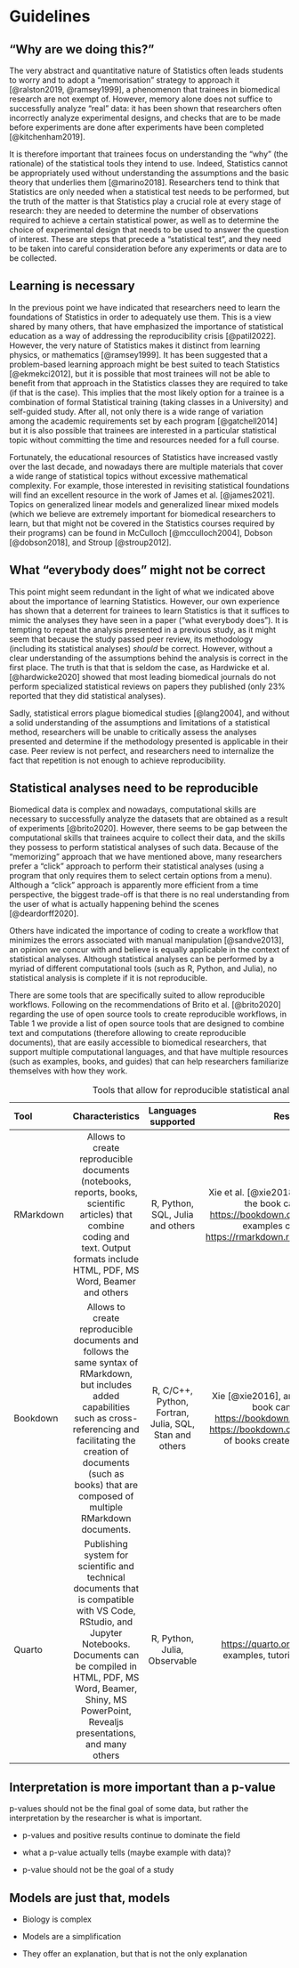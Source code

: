 # Guidelines

## “Why are we doing this?”

The very abstract and quantitative nature of Statistics often leads students to worry and to adopt a "memorisation" strategy to approach it [@ralston2019, @ramsey1999], a phenomenon that trainees in biomedical research are not exempt of. However, memory alone does not suffice to successfully analyze "real" data: it has been shown that researchers often incorrectly analyze experimental designs, and checks that are to be made before experiments are done after experiments have been completed [@kitchenham2019]. 

It is therefore important that trainees focus on understanding the "why" (the rationale) of the statistical tools they intend to use. Indeed, Statistics cannot be appropriately used without understanding the assumptions and the basic theory that underlies them [@marino2018]. Researchers tend to think that Statistics are only needed when a statistical test needs to be performed,  but the truth of the matter is that Statistics play a crucial role at every stage of research: they are needed to determine the number of observations required to achieve a certain statistical power, as well as to determine the choice of experimental design that needs to be used to answer the question of interest. These are steps that precede a "statistical test", and they need to be taken into careful consideration before any experiments or data are to be collected.


## Learning is necessary

In the previous point we have indicated that researchers need to learn the foundations of Statistics in order to adequately use them. This is a view shared by many others, that have emphasized the importance of statistical education as a way of addressing the reproducibility crisis [@patil2022]. However, the very nature of Statistics makes it distinct from learning physics, or mathematics [@ramsey1999]. It has been suggested that a problem-based learning approach might be best suited to teach Statistics [@ekmekci2012], but it is possible that most trainees will not be able to benefit from that approach in the Statistics classes they are required to take (if that is the case). This implies that the most likely option for a trainee is a combination of formal Statistical training (taking classes in a University) and self-guided study. After all, not only there is a wide range of variation among the academic requirements set by each program [@gatchell2014] but it is also possible that trainees are interested in a particular statistical topic without committing the time and resources needed for a full course. 

Fortunately, the educational resources of Statistics have increased vastly over the last decade, and nowadays there are multiple materials that cover a wide range of statistical topics without excessive mathematical complexity. For example, those interested in revisiting statistical foundations will find an excellent resource in the  work of James et al. [@james2021]. Topics on generalized linear models and generalized linear mixed models (which we believe are extremely important for biomedical researchers to learn, but that might not be covered in the Statistics courses required by their programs) can be found in McCulloch [@mcculloch2004], Dobson [@dobson2018], and Stroup [@stroup2012].  

<!-- Finally, McElreath [@mcelreath2020] is an excellent lecture  -->

## What "everybody does" might not be correct

This point might seem redundant in the light of what we indicated above about the importance of learning Statistics. However, our own experience has shown that a deterrent for trainees to learn Statistics is that it suffices to mimic the analyses they have seen in a paper ("what everybody does"). It is tempting to repeat the analysis presented in a previous study, as it might seem that because the study passed peer review, its methodology (including its statistical analyses) _should_ be correct. However, without a clear understanding of the assumptions behind the analysis is correct in the first place. The truth is that that is seldom the case, as Hardwicke et al. [@hardwicke2020] showed that most leading biomedical journals do not perform specialized statistical reviews on papers they published (only 23% reported that they did statistical analyses). 

Sadly, statistical errors plague biomedical studies [@lang2004], and without a solid understanding of the assumptions and limitations of a statistical method, researchers will be unable to critically assess the analyses presented and determine if the methodology presented is applicable in their case. Peer review is not perfect, and researchers need to internalize the fact that repetition is not enough to achieve reproducibility. 

## Statistical analyses need to be reproducible

Biomedical data is complex and nowadays, computational skills are necessary to successfully analyze the datasets that are obtained as a result of experiments [@brito2020]. However, there seems to be gap between the computational skills that trainees acquire to collect their data, and the skills they possess to perform statistical analyses of such data. Because of the "memorizing" approach that we have mentioned above, many researchers prefer a "click" approach to perform their statistical analyses (using a program that only requires them to select certain options from a menu). Although a "click" approach is apparently more efficient from a time perspective, the biggest trade-off is that there is no real understanding from the user of what is actually happening behind the scenes [@deardorff2020].

Others have indicated the importance of coding to create a workflow that minimizes the errors associated with manual manipulation [@sandve2013], an opinion we concur with and believe is equally applicable in the context of statistical analyses. Although statistical analyses can be performed by a myriad of different computational tools (such as R, Python, and Julia), no statistical analysis is complete if it is not reproducible.

There are some tools that are specifically suited to allow reproducible workflows. Following on the recommendations of Brito et al. [@brito2020] regarding the use of open source tools to create reproducible workflows, in Table 1 we provide a list of open source tools that are designed to combine text and computations (therefore allowing to create reproducible documents), that are easily accessible to biomedical researchers, that support multiple computational languages, and that have multiple resources (such as examples, books, and guides) that can help researchers familiarize themselves with how they work.

\footnotesize


| Tool     |  Characteristics | Languages supported | Resources
|:---------|:----------------:|:------------------:|:-------------:|
RMarkdown | Allows to create reproducible documents (notebooks, reports, books, scientific articles) that combine coding and text. Output formats include HTML, PDF, MS Word, Beamer and others| R, Python, SQL, Julia and others| Xie et al. [@xie2018], an online version of the book can be found at [https://bookdown.org/yihui/rmarkdown/](https://bookdown.org/yihui/rmarkdown/)), examples can be found at [https://rmarkdown.rstudio.com/gallery.html](https://rmarkdown.rstudio.com/gallery.html)
Bookdown | Allows to create reproducible documents and follows the same syntax of RMarkdown, but includes added capabilities such as cross-referencing and facilitating the creation of documents (such as books) that are composed of multiple RMarkdown documents. |R, C/C++, Python, Fortran, Julia, SQL, Stan and others| Xie [@xie2016], an online version of the book can be found at [https://bookdown.org/yihui/bookdown/](https://bookdown.org/yihui/bookdown/) [https://bookdown.org/](https://bookdown.org/) contains examples of books created using Bookdown.  
Quarto| Publishing system for scientific and technical documents that is compatible with VS Code, RStudio, and Jupyter Notebooks. Documents can be compiled in HTML, PDF, MS Word, Beamer, Shiny, MS PowerPoint, Revealjs presentations, and many others| R, Python, Julia, Observable| [https://quarto.org/](https://quarto.org/) contains multiple examples, tutorials, and use guides |

Table: Tools that allow for reproducible statistical analyses

\normalsize

<!-- - Experimental design comes before a statistical test: you first design the experiment and understand the question you are trying to answer, the statistical test needs to be in function of the experimental design (a lot of people just collect data and then try to see what they can do). -->

## Interpretation is more important than a p-value 


p-values should not be the final goal of some data, but rather the interpretation by the researcher is what is important.

- p-values and positive results continue to dominate the field

- what a p-value actually tells (maybe example with data)?

- p-value should not be the goal of a study

## Models are just that, models

- Biology is complex

- Models are a simplification 

- They offer an explanation, but that is not the only explanation



